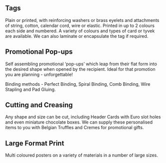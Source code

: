 ## Tags

Plain or printed, with reinforcing washers or brass eyelets and attachments of string, cotton, calendar cord, wire or elastic. Printed in up to 2 colours each side and numbered. A variety of colours and types of card or tyvek are available. We can also laminate or encapsulate the tag if required.

## Promotional Pop-ups

Self assembling promotional ‘pop-ups’ which leap from their flat form into the desired shape when opened by the recipient. Ideal for that promotion you are planning - unforgettable!

Binding methods - Perfect Binding, Spiral Binding, Comb Binding, Wire Stapling and Pad Gluing.

## Cutting and Creasing

Any shape and size can be cut, including Header Cards with Euro slot holes and even miniature chocolate boxes. We can supply these personalised items to you with Belgian Truffles and Cremes for promotional gifts.

## Large Format Print

Multi coloured posters on a variety of materials in a number of large sizes.
